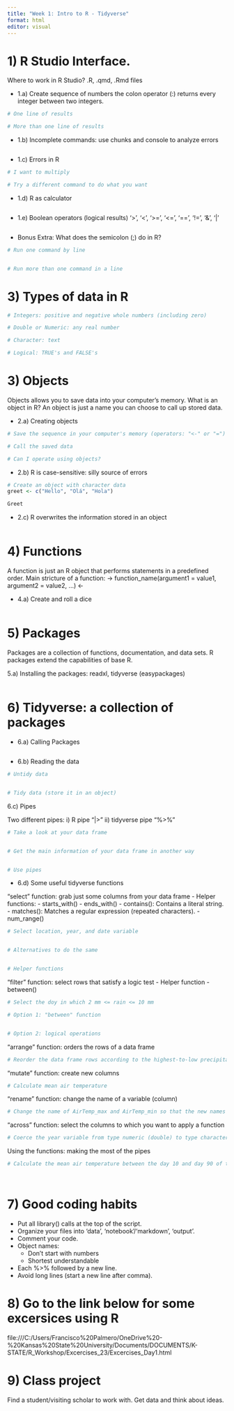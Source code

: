 ```yaml
---
title: "Week 1: Intro to R - Tidyverse"
format: html
editor: visual
---
```


# 1) R Studio Interface. 
Where to work in R Studio? .R, .qmd, .Rmd files

- 1.a) Create sequence of numbers
the colon operator (:) returns every integer between two integers.
```r
# One line of results

# More than one line of results


```


- 1.b) Incomplete commands: use chunks and console to analyze errors
```r


```


- 1.c) Errors in R
```r
# I want to multiply

# Try a different command to do what you want

```


- 1.d) R as calculator
```r

```


- 1.e) Boolean operators (logical results)
'>', '<', '>=', '<=', '==', '!=', '&', '|'
```r

```


+ Bonus Extra: What does the semicolon (;) do in R?
```r
# Run one command by line


# Run more than one command in a line

```


# 3) Types of data in R
```r
# Integers: positive and negative whole numbers (including zero)

# Double or Numeric: any real number

# Character: text

# Logical: TRUE's and FALSE's

```



# 3) Objects
Objects allows you to save data into your computer's memory.
What is an object in R? An object is just a name you can choose to call up stored data.

- 2.a) Creating objects
```r

# Save the sequence in your computer's memory (operators: "<-" or "=")

# Call the saved data

# Can I operate using objects?


```


- 2.b) R is case-sensitive: silly source of errors
```r
# Create an object with character data
greet <- c("Hello", "Olá", "Hola")

Greet
```


- 2.c) R overwrites the information stored in an object
```r


```



# 4) Functions
A function is just an R object that performs statements in a predefined order.
Main stricture of a function:
     -> function_name(argument1 = value1, argument2 = value2, ...) <-

- 4.a) Create and roll a dice
```r

```


# 5) Packages
Packages are a collection of functions, documentation, and data sets.
R packages extend the capabilities of base R.

5.a) Installing the packages: readxl, tidyverse (easypackages)
```r

```



# 6) Tidyverse: a collection of packages
- 6.a) Calling Packages
```r

```



- 6.b) Reading the data
```r
# Untidy data


# Tidy data (store it in an object)


```


6.c) Pipes

Two different pipes: 
  i) R pipe "|>"
  ii) tidyverse pipe "%>%"
```r
# Take a look at your data frame


# Get the main information of your data frame in another way


# Use pipes


```


- 6.d) Some useful tidyverse functions

"select" function: grab just some columns from your data frame
-   Helper functions:
        - starts_with()
        - ends_with()
        - contains(): Contains a literal string.
        - matches(): Matches a regular expression (repeated characters).
        - num_range()
        
```r
# Select location, year, and date variable


# Alternatives to do the same


# Helper functions


```


"filter" function: select rows that satisfy a logic test
-  Helper function
      - between()
```r
# Select the doy in which 2 mm <= rain <= 10 mm

# Option 1: "between" function


# Option 2: logical operations


```


"arrange" function: orders the rows of a data frame
```r
# Reorder the data frame rows according to the highest-to-low precipitation order


```


"mutate" function: create new columns
```r
# Calculate mean air temperature

```


"rename" function: change the name of a variable (column)
```r
# Change the name of AirTemp_max and AirTemp_min so that the new names were temp_max and temp_min, respectively.


```


"across" function: select the columns to which you want to apply a function 
```r
# Coerce the year variable from type numeric (double) to type character 

```



Using the functions: making the most of the pipes
```r
# Calculate the mean air temperature between the day 10 and day 90 of the year. Then, within this interval, find the day of the year with the highest mean temperature. Code so that you show only the days of the year and their corresponding average temperature.

  
```


# 7) Good coding habits

-   Put all library() calls at the top of the script.
-   Organize your files into 'data', 'notebook'/'markdown', 'output'.
-   Comment your code.
-   Object names:
    -   Don't start with numbers
    -   Shortest understandable
-   Each %>% followed by a new line.
-   Avoid long lines (start a new line after comma).


# 8) Go to the link below for some excersices using R
file:///C:/Users/Francisco%20Palmero/OneDrive%20-%20Kansas%20State%20University/Documents/DOCUMENTS/K-STATE/R_Workshop/Excercises_23/Excercises_Day1.html

# 9) Class project
Find a student/visiting scholar to work with.
Get data and think about ideas.




